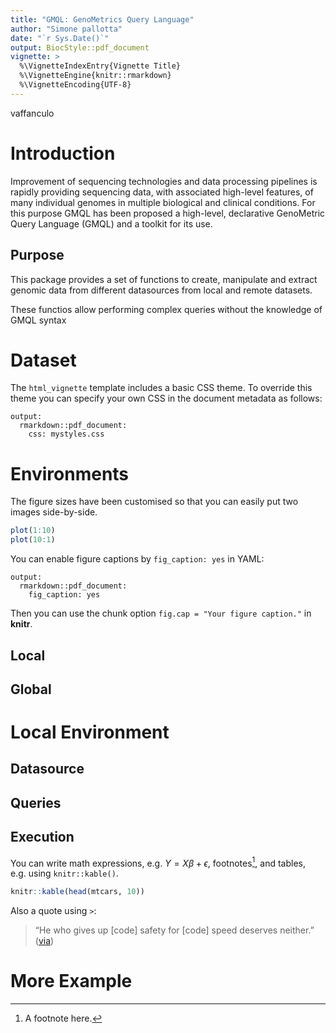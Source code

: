 ```yaml
---
title: "GMQL: GenoMetrics Query Language"
author: "Simone pallotta"
date: "`r Sys.Date()`"
output: BiocStyle::pdf_document
vignette: >
  %\VignetteIndexEntry{Vignette Title}
  %\VignetteEngine{knitr::rmarkdown}
  %\VignetteEncoding{UTF-8}
---
```


vaffanculo

# Introduction

Improvement of sequencing technologies and data processing pipelines is rapidly providing sequencing data, with associated high-level features, of many individual genomes in multiple biological and clinical conditions.
For this purpose GMQL has been proposed a high-level, declarative GenoMetric Query Language (GMQL) and a toolkit for its use.

## Purpose

This package provides a set of functions to create, manipulate and extract genomic data from different datasources from local and remote datasets.

These functios allow performing complex queries without the knowledge of GMQL syntax

# Dataset

The `html_vignette` template includes a basic CSS theme. To override this theme you can specify your own CSS in the document metadata as follows:

    output: 
      rmarkdown::pdf_document:
        css: mystyles.css

# Environments

The figure sizes have been customised so that you can easily put two images side-by-side. 

```r
plot(1:10)
plot(10:1)
```

You can enable figure captions by `fig_caption: yes` in YAML:

    output:
      rmarkdown::pdf_document:
        fig_caption: yes

Then you can use the chunk option `fig.cap = "Your figure caption."` in **knitr**.

## Local

## Global

# Local Environment 

## Datasource

## Queries

## Execution

You can write math expressions, e.g. $Y = X\beta + \epsilon$, footnotes^[A footnote here.], and tables, e.g. using `knitr::kable()`.

```r
knitr::kable(head(mtcars, 10))
```

Also a quote using `>`:

> "He who gives up [code] safety for [code] speed deserves neither."
([via](https://twitter.com/hadleywickham/status/504368538874703872))

# More Example


